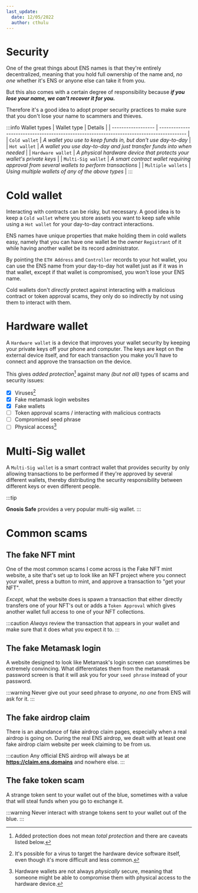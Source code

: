 ```yaml
---
last_update:
  date: 12/05/2022
  author: cthulu
---
```



# Security

One of the great things about ENS names is that they're entirely decentralized, meaning that you hold full ownership of the name and, *no one* whether it's ENS or anyone else can take it from you.

But this also comes with a certain degree of responsibility because ***if you lose your name, we can't recover it for you.***

Therefore it's a good idea to adopt proper security practices to make sure that you don't lose your name to scammers and thieves.

:::info Wallet types
| Wallet type        | Details                                                                                   |
| ------------------ | ----------------------------------------------------------------------------------------- |
| `Cold wallet`      | *A wallet you use to keep funds in, but don't use day-to-day*                             |
| `Hot wallet`       | *A wallet you use day-to-day and just transfer funds into when needed*                    |
| `Hardware wallet`  | *A physical hardware device that protects your wallet's private keys*                     |
| `Multi-Sig wallet` | *A smart contract wallet requiring approval from several wallets to perform transactions* |
| `Multiple wallets` | *Using multiple wallets of any of the above types*                                        |
:::

# Cold wallet
Interacting with contracts can be risky, but necessary. A good idea is to keep a `Cold wallet` where you store assets you want to keep safe while using a `Hot wallet` for your day-to-day contract interactions.

ENS names have unique properties that make holding them in cold wallets easy, namely that you can have one wallet be the *owner* `Registrant` of it while having another wallet be its record administrator.

By pointing the `ETH Address` and `Controller` records to your hot wallet, you can use the ENS name from your day-to-day hot wallet just as if it was in that wallet, except if that wallet is compromised, you won't lose your ENS name.

Cold wallets don't *directly* protect against interacting with a malicious contract or token approval scams, they only do so indirectly by not using them to interact with them.

# Hardware wallet
A `Hardware wallet` is a device that improves your wallet security by keeping your private keys off your phone and computer. The keys are kept on the external device itself, and for each transaction you make you'll have to connect and approve the transaction on the device.

This gives *added protection*[^note1] against many *(but not all)* types of scams and security issues:
* [x] Viruses[^note2]
* [x] Fake metamask login websites
* [x] Fake wallets
* [ ] Token approval scams / interacting with malicious contracts
* [ ] Compromised seed phrase
* [ ] Physical access[^note3]

[^note1]: Added protection does not mean *total protection* and there are caveats listed below.

[^note2]: It's possible for a virus to target the hardware device software itself, even though it's more difficult and less common. 

[^note3]: Hardware wallets are not always *physically* secure, meaning that someone might be able to compromise them with physical access to the hardware device.

# Multi-Sig wallet
A `Multi-Sig wallet` is a smart contract wallet that provides security by only allowing transactions to be performed if they're approved by several different wallets, thereby distributing the security responsibility between different keys or even different people.

:::tip
<Link to="https://gnosis-safe.io"><b>Gnosis Safe</b></Link> provides a very popular multi-sig wallet.
:::

# Common scams
## The fake NFT mint
One of the most common scams I come across is the Fake NFT mint website, a site that's set up to look like an NFT project where you connect your wallet, press a button to mint, and approve a transaction to "get your NFT".

*Except,* what the website does is spawn a transaction that either directly transfers one of your NFT's out or adds a `Token Approval` which gives another wallet full access to one of your NFT collections.

:::caution
*Always* review the transaction that appears in your wallet and make sure that it does what you expect it to.
:::

## The fake Metamask login
A website designed to look like Metamask's login screen can sometimes be extremely convincing. What differentiates them from the metamask password screen is that it will ask you for your `seed phrase` instead of your password.

:::warning
Never give out your seed phrase to <i>anyone</i>, <i>no one</i> from ENS will ask for it.
:::

## The fake airdrop claim
There is an abundance of fake airdrop claim pages, especially when a real airdrop is going on. During the real ENS airdrop, we dealt with at least one fake airdrop claim website per week claiming to be from us.

:::caution
Any official ENS airdrop will always be at <Link to="https://claim.ens.domains"><b>https://claim.ens.domains</b></Link> and nowhere else.
:::

## The fake token scam
A strange token sent to your wallet out of the blue, sometimes with a value that will steal funds when you go to exchange it.

:::warning
Never interact with strange tokens sent to your wallet out of the blue.
:::
